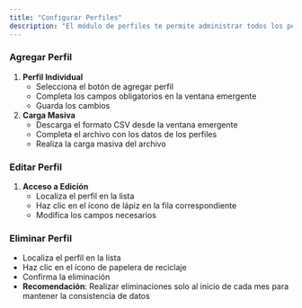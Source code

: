 ```yaml
---
title: "Configurar Perfiles"
description: "El módulo de perfiles te permite administrar todos los perfiles en el sistema."
---
```


### Agregar Perfil

1. **Perfil Individual**
   - Selecciona el botón de agregar perfil
   - Completa los campos obligatorios en la ventana emergente
   - Guarda los cambios
2. **Carga Masiva**
   - Descarga el formato CSV desde la ventana emergente
   - Completa el archivo con los datos de los perfiles
   - Realiza la carga masiva del archivo

### Editar Perfil

1. **Acceso a Edición**
   - Localiza el perfil en la lista
   - Haz clic en el ícono de lápiz en la fila correspondiente
   - Modifica los campos necesarios

### Eliminar Perfil

- Localiza el perfil en la lista
- Haz clic en el ícono de papelera de reciclaje
- Confirma la eliminación
- **Recomendación**: Realizar eliminaciones solo al inicio de cada mes para mantener la consistencia de datos